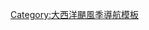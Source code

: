 {{Hurricane_season_bar_start
|year=1991
}}
{{Hurricane_season_bar_button
|buttonspacing=0.25em
|intensity={{Storm_colour|storm}}
|stormname=Ana
|strength=Tropical Storm
|linkname=1991年大西洋飓风季#热带风暴安娜
|storminitial=A
}}
{{Hurricane_season_bar_button
|buttonspacing=0.25em
|intensity={{Storm_colour|depression}}
|stormname=Two
|strength=Tropical Depression
|linkname=1991年大西洋飓风季#第二号热带低气压
|storminitial=2
}}
{{Hurricane_season_bar_button
|buttonspacing=0.25em
|intensity={{Storm_colour|cat3}}
|stormname=Bob
|strength=Hurricane
|linkname=飓风鲍勃
|storminitial=B
}}
{{Hurricane_season_bar_button
|buttonspacing=0.25em
|intensity={{Storm_colour|depression}}
|stormname=Four
|strength=Tropical Depression
|linkname=1991年大西洋飓风季#第四号热带低气压
|storminitial=4
}}
{{Hurricane_season_bar_button
|buttonspacing=0.25em
|intensity={{Storm_colour|depression}}
 |stormname=Five
 |strength=Tropical Depression
 |linkname=1991年大西洋飓风季#第五号热带低气压
|storminitial=5
}}
{{Hurricane_season_bar_button
|buttonspacing=0.25em
|intensity={{Storm_colour|cat4}}
|stormname=Claudette
|strength=Hurricane
|linkname=1991年大西洋飓风季#飓风克劳德特
|storminitial=C
}}
{{Hurricane_season_bar_button
|buttonspacing=0.25em
|intensity={{Storm_colour|storm}}
|stormname=Danny
|strength=Tropical Storm
|linkname=1991年大西洋飓风季#热带风暴丹尼
|storminitial=D
}}
{{Hurricane_season_bar_button
|buttonspacing=0.25em
|intensity={{Storm_colour|storm}}
|stormname=Erika
|strength=Tropical Storm
|linkname=1991年大西洋飓风季#热带风暴埃里卡
|storminitial=E
}}
{{Hurricane_season_bar_button
|buttonspacing=0.25em
|intensity={{Storm_colour|storm}}
|stormname=Fabian
|strength=Tropical Storm
|linkname=1991年热带风暴法比安
|storminitial=F
}}
{{Hurricane_season_bar_button
|buttonspacing=0.25em
|intensity={{Storm_colour|depression}}
|stormname=Ten
|strength=Tropical Depression
|linkname=1991年大西洋飓风季#第十号热带低气压
|storminitial=10
}}
{{Hurricane_season_bar_button
|buttonspacing=0.25em
|intensity={{Storm_colour|cat2}}
|stormname=Grace
|strength=Hurricane
|linkname=飓风格雷斯
|storminitial=G
}}
{{Hurricane_season_bar_button
|buttonspacing=0.25em
|intensity={{Storm_colour|cat1}}
|stormname=No-name
|strength=Hurricane
|linkname=1991年完美风暴
|storminitial=No
}}
{{Hurricane_season_bar_end}}
<noinclude>[[Category:大西洋颶風季導航模板]]</noinclude>